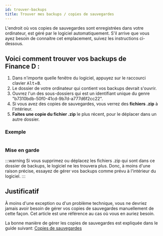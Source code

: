 ```yaml
---
id: trouver-backups
title: Trouver mes backups / copies de sauvegardes
---
```



L'endroit où vos copies de sauvegardes sont enregistrées dans votre ordinateur, est géré par le logiciel automatiquement.
S'il arrive que vous ayez besoin de connaitre cet emplacement, suivez les instructions ci-dessous.

## Voici comment trouver vos backups de Finance&nbsp;D&nbsp;:

1. Dans n'importe quelle fenêtre du logiciel, appuyez sur le raccourci clavier <kbd>Alt</kbd>+<kbd>B</kbd>.
2. Le dossier de votre ordinateur qui contient vos backups devrait s'ouvrir.
3. Ouvrez l'un des sous-dossiers qui est un identifiant unique du genre "b7310bdb-50f0-41cd-9b7d-a777d6f2cc22".
4. Si vous avez des copies de sauvegardes, vous verrez des **fichiers .zip** à l'intérieur.
5. **Faites une copie du fichier .zip** le plus récent, pour le déplacer dans un autre dossier.

### Exemple
<Image img={backupsFolder}/>


### Mise en garde
:::warning
Si vous supprimez ou déplacez les fichiers .zip qui sont dans ce dossier de backups, le logiciel ne les trouvera plus.
Donc, à moins d'une raison précise, essayez de gérer vos backups comme prévu à l'intérieur du logiciel.
:::

## Justificatif
À moins d'une exception ou d'un problème technique, vous ne devriez jamais avoir besoin de gérer vos copies de sauvegardes
manuellement de cette façon. Cet article est une référence au cas où vous en auriez besoin.

La bonne manière de gérer les copies de sauvegardes est expliquée dans le guide suivant:
[Copies de sauvegardes](/docs/gestion-dossiers/copies-de-sauvegarde/)

<br/>
<br/>
